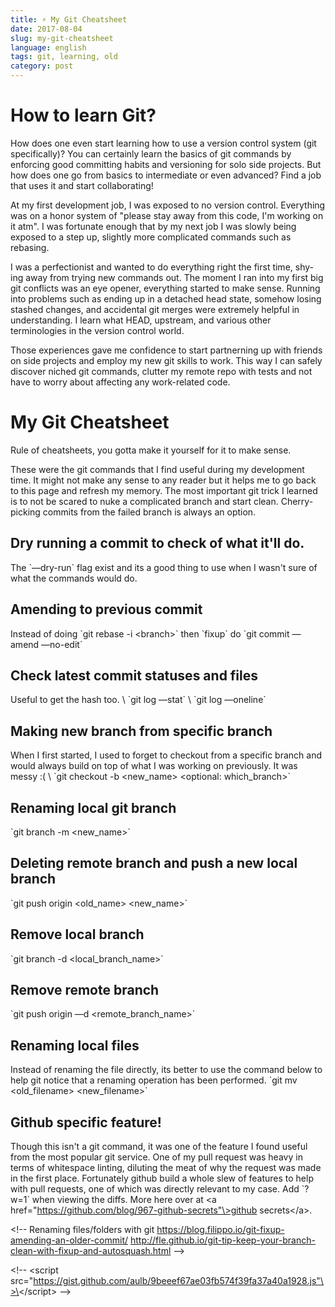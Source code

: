 ```yaml
---
title: ⚡️ My Git Cheatsheet
date: 2017-08-04
slug: my-git-cheatsheet
language: english
tags: git, learning, old
category: post
---
```


# How to learn Git?
How does one even start learning how to use a version control system (git specifically)? You can certainly learn the basics of git commands by enforcing good committing habits and versioning for solo side projects. But how does one go from basics to intermediate or even advanced? Find a job that uses it and start collaborating!

At my first development job, I was exposed to no version control. Everything was on a honor system of "please stay away from this code, I'm working on it atm". I was fortunate enough that by my next job I was slowly being exposed to a step up, slightly more complicated commands such as rebasing. 

I was a perfectionist and wanted to do everything right the first time, shy-ing away from trying new commands out. The moment I ran into my first big git conflicts was an eye opener, everything started to make sense. Running into problems such as ending up in a detached head state, somehow losing stashed changes, and accidental git merges were extremely helpful in understanding. I learn what HEAD, upstream, and various other terminologies in the version control world. 

Those experiences gave me confidence to start partnerning up with friends on side projects and employ my new git skills to work. This way I can safely discover niched git commands, clutter my remote repo with tests and not have to worry about affecting any work-related code.

# My Git Cheatsheet
Rule of cheatsheets, you gotta make it yourself for it to make sense. 

These were the git commands that I find useful during my development time. It might not make any sense to any reader but it helps me to go back to this page and refresh my memory. The most important git trick I learned is to not be scared to nuke a complicated branch and start clean. Cherry-picking commits from the failed branch is always an option.

## Dry running a commit to check of what it'll do.
The \`—dry-run\` flag exist and its a good thing to use when I wasn't sure of what the commands would do.

## Amending to previous commit
Instead of doing \`git rebase -i \<branch\>\` then \`fixup\` do \`git commit —amend —no-edit\`

## Check latest commit statuses and files
Useful to get the hash too. \\
\`git log —stat\` \\
\`git log —oneline\`

## Making new branch from specific branch
When I first started, I used to forget to checkout from a specific branch and would always build on top of what I was working on previously. It was messy :( \\
\`git checkout -b \<new_name\> \<optional: which_branch\>\`

## Renaming local git branch
\`git branch -m \<new_name\>\`

## Deleting remote branch and push a new local branch
\`git push origin \<old_name\> \<new_name\>\`

## Remove local branch
\`git branch -d \<local_branch_name\>\`

## Remove remote branch
\`git push origin —d \<remote_branch_name\>\`

## Renaming local files
Instead of renaming the file directly, its better to use the command below to help git notice that a renaming operation has been performed.
\`git mv \<old_filename\> \<new_filename\>\`

## Github specific feature!
Though this isn't a git command, it was one of the feature I found useful from the most popular git service. One of my pull request was heavy in terms of whitespace linting, diluting the meat of why the request was made in the first place. Fortunately github build a whole slew of features to help with pull requests, one of which was directly relevant to my case. Add \`?w=1\` when viewing the diffs. More here over at \<a href="https://github.com/blog/967-github-secrets"\>github secrets\</a\>.

\<!-- Renaming files/folders with git
https://blog.filippo.io/git-fixup-amending-an-older-commit/
http://fle.github.io/git-tip-keep-your-branch-clean-with-fixup-and-autosquash.html --\>

\<!-- \<script src="https://gist.github.com/aulb/9beeef67ae03fb574f39fa37a40a1928.js"\>\</script\> --\>
